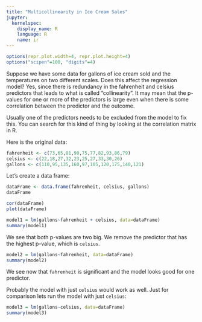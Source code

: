 ```yaml
---
title: "Multicollinearity in Ice Cream Sales"
jupyter:
  kernelspec:
    display_name: R
    language: R
    name: ir
---
```


```r
options(repr.plot.width=4, repr.plot.height=4)
options("scipen"=100, "digits"=4)
```

Suppose we have some data for gallons of ice cream sold and the temperatures on two different scales. Does this affect the regression model? Yes, since there is redundancy in the fahrenheit and celsius predictors that leads to what is called "collinearity". It may mean that the p-values for one or more of the predictors is large even when there is some correlation between the predictor and the outcome.   

Usually one of the predictors needs to be excluded from the model to fix this. You can search for this kind of thing by looking at the correlation matrix in R.   

Here is the original data:   

```r
fahrenheit <- c(73,65,81,90,75,77,82,93,86,79)
celsius <- c(22,18,27,32,23,25,27,33,30,26)
gallons <- c(110,95,135,160,97,105,120,175,140,121)
```

Let's create a data frame:

```r
dataFrame <- data.frame(fahrenheit, celsius, gallons)
dataFrame
```

```r
cor(dataFrame)
plot(dataFrame)
```
```r
model1 = lm(gallons~fahrenheit + celsius, data=dataFrame)
summary(model1)
```

We see that both p-values are two big. We remove the predictor that has the highest p-value, which is `celsius`. 


```r
model2 = lm(gallons~fahrenheit, data=dataFrame)
summary(model2)
```

We see now that `fahrenheit` is significant and the model looks good for one predictor. 

Probably the model with just `celsius` would work as well. Just for comparison lets  run the model with just `celsius`: 

```r
model3 = lm(gallons~celsius, data=dataFrame)
summary(model3)
```
